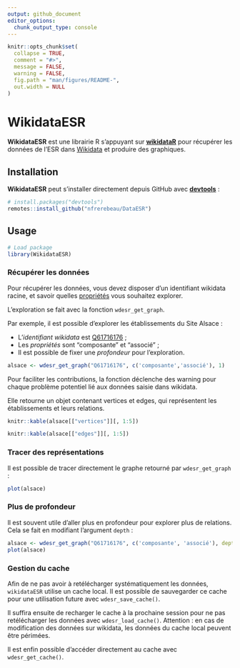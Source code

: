 ```yaml
---
output: github_document
editor_options: 
  chunk_output_type: console
---
```


<!-- README.md is generated from README.Rmd. Please edit that file -->

```r
knitr::opts_chunk$set(
  collapse = TRUE,
  comment = "#>",
  message = FALSE,
  warning = FALSE,
  fig.path = "man/figures/README-",
  out.width = NULL
)
```

# WikidataESR

<!-- badges: start -->
<!-- badges: end -->

**WikidataESR** est une librairie R s'appuyant sur [**wikidataR**](https://github.com/Ironholds/WikidataR) pour récupérer les données de l'ESR dans [Wikidata](https://www.wikidata.org) et produire des graphiques.

## Installation

**WikidataESR** peut s'installer directement depuis GitHub avec [**devtools**](https://github.com/r-lib/devtools) :

```r
# install.packages("devtools")
remotes::install_github("nfrerebeau/DataESR")
```

## Usage

```r
# Load package
library(WikidataESR)
```

### Récupérer les données

Pour récupérer les données, vous devez disposer d'un identifiant wikidata racine, et savoir quelles [propriétés](https://github.com/juliengossa/DataESR/tree/master/etablissements.esr#liste-proprietes) vous souhaitez explorer.

L'exploration se fait avec la fonction `wdesr_get_graph`.

Par exemple, il est possible d'explorer les établissements du Site Alsace :

- L'*identifiant wikidata* est [Q61716176](https://www.wikidata.org/wiki/Q61716176) ;
- Les *propriétés* sont "composante" et "associé" ;
- Il est possible de fixer une *profondeur* pour l'exploration.

```r
alsace <- wdesr_get_graph("Q61716176", c('composante','associé'), 1)
```

Pour faciliter les contributions, la fonction déclenche des warning pour chaque problème potentiel lié aux données saisie dans wikidata.

Elle retourne un objet contenant vertices et edges, qui représentent les établissements et leurs relations.

```r
knitr::kable(alsace[["vertices"]][, 1:5])
```

```r
knitr::kable(alsace[["edges"]][, 1:5])
```

### Tracer des représentations

Il est possible de tracer directement le graphe retourné par `wdesr_get_graph` :

```r
plot(alsace)
```

### Plus de profondeur 

Il est souvent utile d'aller plus en profondeur pour explorer plus de relations. Cela se fait en modifiant l'argument `depth` :

```r
alsace <- wdesr_get_graph("Q61716176", c('composante', 'associé'), depth = 2)
plot(alsace)
```

### Gestion du cache

Afin de ne pas avoir à retélécharger systématiquement les données, `wikidataESR` utilise un cache local. Il est possible de sauvegarder ce cache pour une utilisation future avec `wdesr_save_cache()`.

Il suffira ensuite de recharger le cache à la prochaine session pour ne pas retélécharger les données avec `wdesr_load_cache()`. Attention : en cas de modification des données sur wikidata, les données du cache local peuvent être périmées.

Il est enfin possible d'accéder directement au cache avec `wdesr_get_cache()`.
